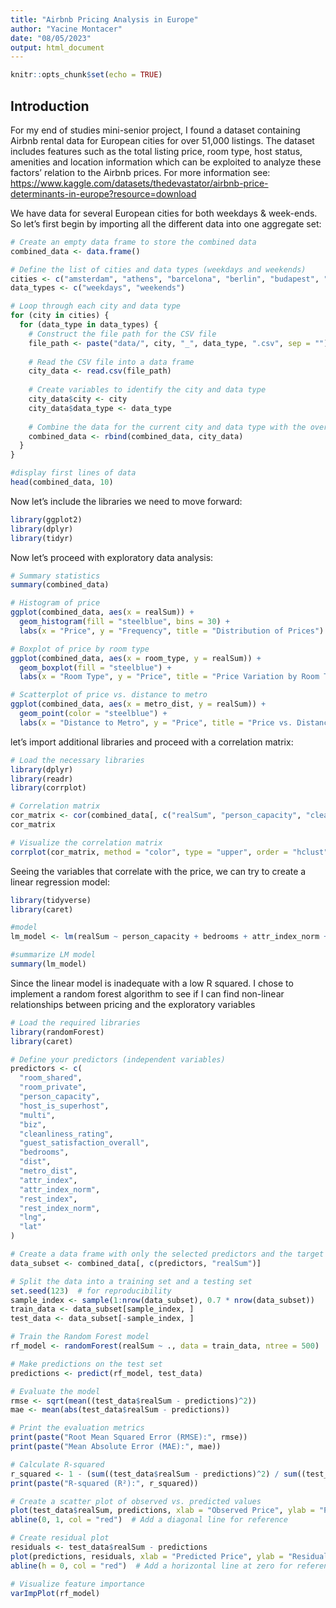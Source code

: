 ```yaml
---
title: "Airbnb Pricing Analysis in Europe"
author: "Yacine Montacer"
date: "08/05/2023"
output: html_document
---
```


```r
knitr::opts_chunk$set(echo = TRUE)
```

## Introduction

For my end of studies mini-senior project, I found a dataset containing Airbnb rental data for European cities for over 51,000 listings. The dataset includes features such as the total listing price, room type, host status, amenities and location information which can be exploited to analyze these factors' relation to the Airbnb prices. For more information see: <https://www.kaggle.com/datasets/thedevastator/airbnb-price-determinants-in-europe?resource=download>

We have data for several European cities for both weekdays & week-ends. So let's first begin by importing all the different data into one aggregate set:

```r
# Create an empty data frame to store the combined data
combined_data <- data.frame()

# Define the list of cities and data types (weekdays and weekends)
cities <- c("amsterdam", "athens", "barcelona", "berlin", "budapest", "lisbon", "london", "paris", "rome", "vienna")
data_types <- c("weekdays", "weekends")

# Loop through each city and data type
for (city in cities) {
  for (data_type in data_types) {
    # Construct the file path for the CSV file
    file_path <- paste("data/", city, "_", data_type, ".csv", sep = "")
    
    # Read the CSV file into a data frame
    city_data <- read.csv(file_path)
    
    # Create variables to identify the city and data type
    city_data$city <- city
    city_data$data_type <- data_type
    
    # Combine the data for the current city and data type with the overall data
    combined_data <- rbind(combined_data, city_data)
  }
}

#display first lines of data 
head(combined_data, 10)
```

Now let's include the libraries we need to move forward: 

```r
library(ggplot2)
library(dplyr)
library(tidyr)
```

Now let's proceed with exploratory data analysis: 

```r
# Summary statistics
summary(combined_data)

# Histogram of price
ggplot(combined_data, aes(x = realSum)) +
  geom_histogram(fill = "steelblue", bins = 30) +
  labs(x = "Price", y = "Frequency", title = "Distribution of Prices")

# Boxplot of price by room type
ggplot(combined_data, aes(x = room_type, y = realSum)) +
  geom_boxplot(fill = "steelblue") +
  labs(x = "Room Type", y = "Price", title = "Price Variation by Room Type")

# Scatterplot of price vs. distance to metro
ggplot(combined_data, aes(x = metro_dist, y = realSum)) +
  geom_point(color = "steelblue") +
  labs(x = "Distance to Metro", y = "Price", title = "Price vs. Distance to Metro")
```

let's import additional libraries and proceed with a correlation matrix:

```r
# Load the necessary libraries
library(dplyr)
library(readr)
library(corrplot)

# Correlation matrix
cor_matrix <- cor(combined_data[, c("realSum", "person_capacity", "cleanliness_rating", "guest_satisfaction_overall", "bedrooms", "dist", "metro_dist", "rest_index", "attr_index", "rest_index_norm", "attr_index_norm", "lng", "lat", "biz")])
cor_matrix

# Visualize the correlation matrix
corrplot(cor_matrix, method = "color", type = "upper", order = "hclust")
```

Seeing the variables that correlate with the price, we can try to create a linear regression model: 

```r
library(tidyverse)
library(caret)

#model
lm_model <- lm(realSum ~ person_capacity + bedrooms + attr_index_norm + rest_index_norm + guest_satisfaction_overall + dist + metro_dist, data = combined_data)

#summarize LM model
summary(lm_model)
```

Since the linear model is inadequate with a low R squared. I chose to implement a random forest algorithm to see if I can find non-linear relationships between pricing and the exploratory variables

```r
# Load the required libraries
library(randomForest)
library(caret)

# Define your predictors (independent variables)
predictors <- c(
  "room_shared",
  "room_private",
  "person_capacity",
  "host_is_superhost",
  "multi",
  "biz",
  "cleanliness_rating",
  "guest_satisfaction_overall",
  "bedrooms",
  "dist",
  "metro_dist",
  "attr_index",
  "attr_index_norm",
  "rest_index",
  "rest_index_norm",
  "lng",
  "lat"
)

# Create a data frame with only the selected predictors and the target variable (price)
data_subset <- combined_data[, c(predictors, "realSum")]

# Split the data into a training set and a testing set
set.seed(123)  # for reproducibility
sample_index <- sample(1:nrow(data_subset), 0.7 * nrow(data_subset))
train_data <- data_subset[sample_index, ]
test_data <- data_subset[-sample_index, ]

# Train the Random Forest model
rf_model <- randomForest(realSum ~ ., data = train_data, ntree = 500)

# Make predictions on the test set
predictions <- predict(rf_model, test_data)

# Evaluate the model
rmse <- sqrt(mean((test_data$realSum - predictions)^2))
mae <- mean(abs(test_data$realSum - predictions))

# Print the evaluation metrics
print(paste("Root Mean Squared Error (RMSE):", rmse))
print(paste("Mean Absolute Error (MAE):", mae))
```

```r
# Calculate R-squared
r_squared <- 1 - (sum((test_data$realSum - predictions)^2) / sum((test_data$realSum - mean(test_data$realSum))^2))
print(paste("R-squared (R²):", r_squared))
```

```r
# Create a scatter plot of observed vs. predicted values
plot(test_data$realSum, predictions, xlab = "Observed Price", ylab = "Predicted Price")
abline(0, 1, col = "red")  # Add a diagonal line for reference

```

```r
# Create residual plot
residuals <- test_data$realSum - predictions
plot(predictions, residuals, xlab = "Predicted Price", ylab = "Residuals")
abline(h = 0, col = "red")  # Add a horizontal line at zero for reference
```

```r
# Visualize feature importance
varImpPlot(rf_model)
```


